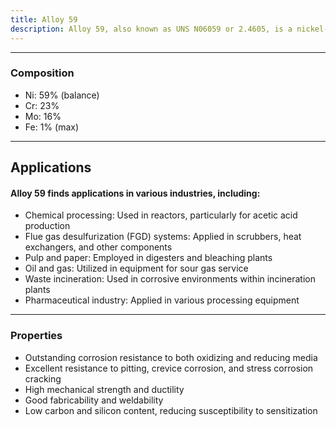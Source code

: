 ---
title: Alloy 59
description: Alloy 59, also known as UNS N06059 or 2.4605, is a nickel-chromium-molybdenum superalloy designed for exceptional corrosion resistance in highly aggressive environments. Its nominal composition includes 59% nickel, 22-24% chromium, 15-16.5% molybdenum, and small amounts of aluminum, iron, and other elements.
---


---

### Composition

<Card className='properties'>
  <ul>
    <li>Ni: 59% (balance)</li>
    <li>Cr: 23%</li>
    <li>Mo: 16%</li>
    <li>Fe: 1% (max)</li>
  </ul>
</Card>

---

## Applications

#### Alloy 59 finds applications in various industries, including:

- Chemical processing: Used in reactors, particularly for acetic acid production
- Flue gas desulfurization (FGD) systems: Applied in scrubbers, heat exchangers, and other components
- Pulp and paper: Employed in digesters and bleaching plants
- Oil and gas: Utilized in equipment for sour gas service
- Waste incineration: Used in corrosive environments within incineration plants
- Pharmaceutical industry: Applied in various processing equipment

---

### Properties

- Outstanding corrosion resistance to both oxidizing and reducing media
- Excellent resistance to pitting, crevice corrosion, and stress corrosion cracking
- High mechanical strength and ductility
- Good fabricability and weldability
- Low carbon and silicon content, reducing susceptibility to sensitization
